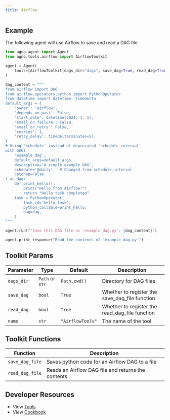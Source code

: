 ```yaml
---
title: Airflow
---
```


## Example

The following agent will use Airflow to save and read a DAG file.

```python cookbook/agent_concepts/tools/airflow_tools.py
from agno.agent import Agent
from agno.tools.airflow import AirflowToolkit

agent = Agent(
    tools=[AirflowToolkit(dags_dir="dags", save_dag=True, read_dag=True)], show_tool_calls=True, markdown=True
)

dag_content = """
from airflow import DAG
from airflow.operators.python import PythonOperator
from datetime import datetime, timedelta
default_args = {
    'owner': 'airflow',
    'depends_on_past': False,
    'start_date': datetime(2024, 1, 1),
    'email_on_failure': False,
    'email_on_retry': False,
    'retries': 1,
    'retry_delay': timedelta(minutes=5),
}
# Using 'schedule' instead of deprecated 'schedule_interval'
with DAG(
    'example_dag',
    default_args=default_args,
    description='A simple example DAG',
    schedule='@daily',  # Changed from schedule_interval
    catchup=False
) as dag:
    def print_hello():
        print("Hello from Airflow!")
        return "Hello task completed"
    task = PythonOperator(
        task_id='hello_task',
        python_callable=print_hello,
        dag=dag,
    )
"""

agent.run(f"Save this DAG file as 'example_dag.py': {dag_content}")

agent.print_response("Read the contents of 'example_dag.py'")
```

## Toolkit Params

| Parameter  | Type            | Default          | Description                                    |
| ---------- | --------------- | ---------------- | ---------------------------------------------- |
| `dags_dir` | `Path` or `str` | `Path.cwd()`     | Directory for DAG files                        |
| `save_dag` | `bool`          | `True`           | Whether to register the save_dag_file function |
| `read_dag` | `bool`          | `True`           | Whether to register the read_dag_file function |
| `name`     | `str`           | `"AirflowTools"` | The name of the tool                           |

## Toolkit Functions

| Function        | Description                                        |
| --------------- | -------------------------------------------------- |
| `save_dag_file` | Saves python code for an Airflow DAG to a file     |
| `read_dag_file` | Reads an Airflow DAG file and returns the contents |

## Developer Resources

- View [Tools](https://github.com/phidatahq/agno/blob/main/libs/agno/agno/tools/airflow.py)
- View [Cookbook](https://github.com/phidatahq/agno/blob/main/cookbook/agent_concepts/tools/airflow_tools.py)
